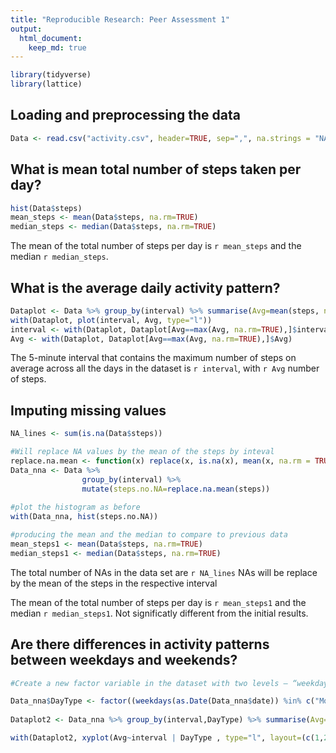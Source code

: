 ```yaml
---
title: "Reproducible Research: Peer Assessment 1"
output: 
  html_document:
    keep_md: true
---
```

```r
library(tidyverse)
library(lattice)
```


## Loading and preprocessing the data
```r
Data <- read.csv("activity.csv", header=TRUE, sep=",", na.strings = "NA")
```

## What is mean total number of steps taken per day?

```r
hist(Data$steps)
mean_steps <- mean(Data$steps, na.rm=TRUE)
median_steps <- median(Data$steps, na.rm=TRUE)
```
The mean of the total number of steps per day is `r mean_steps` and the median `r median_steps`.

## What is the average daily activity pattern?

```r
Dataplot <- Data %>% group_by(interval) %>% summarise(Avg=mean(steps, na.rm=TRUE))
with(Dataplot, plot(interval, Avg, type="l"))
interval <- with(Dataplot, Dataplot[Avg==max(Avg, na.rm=TRUE),]$interval)
Avg <- with(Dataplot, Dataplot[Avg==max(Avg, na.rm=TRUE),]$Avg)
```

The 5-minute interval that contains the maximum number of steps on average across all the days in the dataset is `r interval`, with `r Avg` number of steps.

## Imputing missing values

```r
NA_lines <- sum(is.na(Data$steps))

#Will replace NA values by the mean of the steps by inteval
replace.na.mean <- function(x) replace(x, is.na(x), mean(x, na.rm = TRUE))
Data_nna <- Data %>%
                group_by(interval) %>%
                mutate(steps.no.NA=replace.na.mean(steps))
                               
#plot the histogram as before
with(Data_nna, hist(steps.no.NA))

#producing the mean and the median to compare to previous data
mean_steps1 <- mean(Data$steps, na.rm=TRUE)
median_steps1 <- median(Data$steps, na.rm=TRUE)

```

The total number of NAs in the data set are `r NA_lines`
NAs will be replace by the mean of the steps in the respective interval

The mean of the total number of steps per day is `r mean_steps1` and the median `r median_steps1`.  Not significatly different from the initial results.


## Are there differences in activity patterns between weekdays and weekends?

```r
#Create a new factor variable in the dataset with two levels – “weekday” and “weekend” indicating whether a given date is a weekday or weekend day.

Data_nna$DayType <- factor((weekdays(as.Date(Data_nna$date)) %in% c("Monday", "Tuesday", "Wednesday", "Thursday", "Friday")), levels=c(FALSE, TRUE), labels=c('Weekend', 'Weekday'))
         
Dataplot2 <- Data_nna %>% group_by(interval,DayType) %>% summarise(Avg=mean(steps, na.rm=TRUE))

with(Dataplot2, xyplot(Avg~interval | DayType , type="l", layout=(c(1,2))))

```


